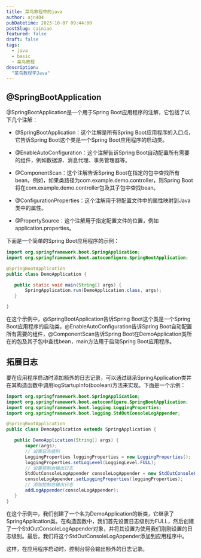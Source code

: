 ```yaml
---
title: 菜鸟教程中的java
author: ajn404
pubDatetime: 2023-10-07 09:44:00
postSlug: cainiao
featured: false
draft: false
tags:
  - java
  - basic
  - 菜鸟教程
description:
  "菜鸟教程学Java"
---
```


## @SpringBootApplication

@SpringBootApplication是一个用于Spring Boot应用程序的注解，它包括了以下几个注解：

- @SpringBootApplication：这个注解是所有Spring Boot应用程序的入口点，它告诉Spring Boot这个类是一个Spring Boot应用程序的启动类。

- @EnableAutoConfiguration：这个注解告诉Spring Boot自动配置所有需要的组件，例如数据源、消息代理、事务管理器等。

- @ComponentScan：这个注解告诉Spring Boot在指定的包中查找所有bean，例如，如果类路径为com.example.demo.controller，则Spring Boot将在com.example.demo.controller包及其子包中查找bean。

- @ConfigurationProperties：这个注解用于将配置文件中的属性映射到Java类中的属性。

- @PropertySource：这个注解用于指定配置文件的位置，例如application.properties。

下面是一个简单的Spring Boot应用程序的示例：

```java
import org.springframework.boot.SpringApplication;
import org.springframework.boot.autoconfigure.SpringBootApplication;

@SpringBootApplication
public class DemoApplication {

   public static void main(String[] args) {
       SpringApplication.run(DemoApplication.class, args);
   }

}
```

在这个示例中，@SpringBootApplication告诉Spring Boot这个类是一个Spring Boot应用程序的启动类，@EnableAutoConfiguration告诉Spring Boot自动配置所有需要的组件，@ComponentScan告诉Spring Boot在DemoApplication类所在的包及其子包中查找bean，main方法用于启动Spring Boot应用程序。


## 拓展日志

要在应用程序启动时添加额外的日志记录，可以通过继承SpringApplication类并在其构造函数中调用logStartupInfo(boolean)方法来实现。下面是一个示例：

```java
import org.springframework.boot.SpringApplication;
import org.springframework.boot.autoconfigure.SpringBootApplication;
import org.springframework.boot.logging.LoggingProperties;
import org.springframework.boot.logging.StdOutConsoleLogAppender;

@SpringBootApplication
public class DemoApplication extends SpringApplication {

   public DemoApplication(String[] args) {
       super(args);
       // 设置日志级别
       LoggingProperties loggingProperties = new LoggingProperties();
       loggingProperties.setLogLevel(LoggingLevel.FULL);
       // 设置控制台输出日志
       StdOutConsoleLogAppender consoleLogAppender = new StdOutConsoleLogAppender();
       consoleLogAppender.setLoggingProperties(loggingProperties);
       // 添加控制台输出日志
       addLogAppender(consoleLogAppender);
   }
}
```
在这个示例中，我们创建了一个名为DemoApplication的新类，它继承了SpringApplication类。在构造函数中，我们首先设置日志级别为FULL，然后创建了一个StdOutConsoleLogAppender对象，并将其设置为使用我们刚刚设置的日志级别。最后，我们将这个StdOutConsoleLogAppender添加到应用程序中。

这样，在应用程序启动时，控制台将会输出额外的日志记录。




